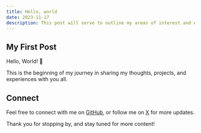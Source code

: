 ```yaml
---
title: Hello, world
date: 2023-11-17
description: This post will serve to outline my areas of interest and expertise.
---
```


## My First Post

Hello, World! 👋

This is the beginning of my journey in sharing my thoughts, projects, and experiences with you all.

## Connect

Feel free to connect with me on [GitHub](https://github.com/msmps/), or follow me on [X](https://x.com/msmps_) for more updates.

Thank you for stopping by, and stay tuned for more content!
